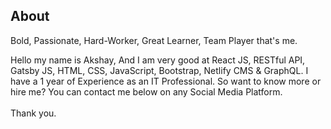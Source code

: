 ## About


 <p style={{fontSize:"1.5rem", fontWeight:"500"}}>Bold, Passionate, Hard-Worker, Great Learner, Team Player that's me.</p>


Hello my name is Akshay, And I am very good at React JS, RESTful API, Gatsby JS, HTML, CSS, JavaScript, Bootstrap, Netlify CMS & GraphQL. I have a 1 year of Experience as an IT Professional. So want to know more or hire me? You can contact me below on any Social Media Platform. <br/><br/>Thank you.
